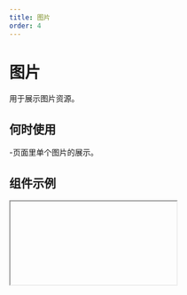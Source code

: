 ```yaml
---
title: 图片
order: 4
---
```


# 图片

用于展示图片资源。

## 何时使用

-页面里单个图片的展示。

## 组件示例


<Iframe url="https://www.aliwork.com/developer/image-v2?isRenderNav=false" />

## 组件属性

<AttrTable
  dataSource={[
    {
      attr: '图片地址',
      code: 'src',
      type: 'String',
      demo: '"图片资源地址"',
      dafault: '',
      desc: '',
    },
    {
      attr: '宽',
      code: 'width',
      type: 'Number',
      demo: '300',
      dafault: '',
      desc: '',
    },
    {
      attr: '宽度 auto ',
      code: 'autuWidth',
      type: 'Number',
      demo: '300',
      dafault: '',
      desc: '',
    },
    {
      attr: '高 ',
      code: 'height',
      type: 'Number',
      demo: '300',
      dafault: '',
      desc: '',
    },
    {
      attr: '高度 auto ',
      code: 'autuHeight',
      type: 'Number',
      demo: '300',
      dafault: '',
      desc: '',
    },
    {
      attr: '摆放方式 ',
      code: 'fit',
      type: 'String',
      demo: '"contain"',
      dafault: '',
      desc: '',
    },
    {
      attr: '圆角 ',
      code: 'round',
      type: 'String',
      demo: '"8px"',
      dafault: '',
      desc: '',
    },
    {
      attr: '圆角大小 ',
      code: 'roundRadius',
      type: 'String',
      demo: '"8px"',
      dafault: '',
      desc: '',
    },
    {
      attr: 'title ',
      code: 'title',
      type: 'String',
      demo: '"标题"',
      dafault: '',
      desc: '标题',
    },
    {
      attr: '替代文本 ',
      code: 'alt',
      type: 'String',
      demo: '"替代文本"',
      dafault: '',
      desc: '图片未加载时的占位文字',
    },
    {
      attr: '点击事件 ',
      code: 'onClick',
      type: 'Function',
      demo: 'function onClick(value){console.log(value);}',
      dafault: '',
      desc: '点击图片时触发回调',
    },
  ]}
/>
